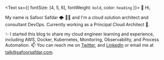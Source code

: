 <Text sx={{ fontSize: [4, 5, 6], fontWeight: `bold`, color: `heading` }}>
  👋 Hi,
</Text>

My name is Safoor Safdar 🌩 👨‍💻 and I&apos;m a cloud solution architect and consultant DevOps. Currently working as a Principal Cloud Architect 🔭.

✨ I started this blog to share my cloud engineer learning and experience, including AWS, Docker, Kubernetes, Monitoring, Observability, and Process Automation. 📫 You can reach me on [Twitter][_twitter], and [LinkedIn][_linkedin] or email me at talk@safoorsafdar.com.

[_twitter]: https://twitter.com/safoorsafdar
[_linkedin]: https://linkedin.com/in/safoorsafdar
[_github]: https://github.com/safoorsafdar
